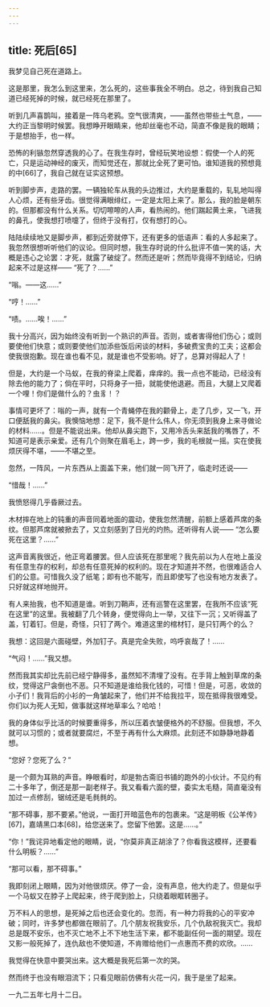```yaml
---
---
---
```

title: 死后[65]
---




我梦见自己死在道路上。

这是那里，我怎么到这里来，怎么死的，这些事我全不明白。总之，待到我自己知道已经死掉的时候，就已经死在那里了。

听到几声喜鹊叫，接着是一阵乌老鸦。空气很清爽，——虽然也带些土气息，——大约正当黎明时候罢。我想睁开眼睛来，他却丝毫也不动，简直不像是我的眼睛；于是想抬手，也一样。

恐怖的利镞忽然穿透我的心了。在我生存时，曾经玩笑地设想：假使一个人的死亡，只是运动神经的废灭，而知觉还在，那就比全死了更可怕。谁知道我的预想竟的中[66]了，我自己就在证实这预想。

听到脚步声，走路的罢。一辆独轮车从我的头边推过，大约是重载的，轧轧地叫得人心烦，还有些牙齿。很觉得满眼绯红，一定是太阳上来了。那么，我的脸是朝东的。但那都没有什么关系。切切嚓嚓的人声，看热闹的。他们踹起黄土来，飞进我的鼻孔，使我想打喷嚏了，但终于没有打，仅有想打的心。

陆陆续续地又是脚步声，都到近旁就停下，还有更多的低语声：看的人多起来了。我忽然很想听听他们的议论。但同时想，我生存时说的什么批评不值一笑的话，大概是违心之论罢：才死，就露了破绽了。然而还是听；然而毕竟得不到结论，归纳起来不过是这样—— “死了？……”

“嗡。——这……”

“哼！……”

“啧。……唉！……”

我十分高兴，因为始终没有听到一个熟识的声音。否则，或者害得他们伤心；或则要使他们快意；或则要使他们加添些饭后闲谈的材料，多破费宝贵的工夫；这都会使我很抱歉。现在谁也看不见，就是谁也不受影响。好了，总算对得起人了！

但是，大约是一个马蚁，在我的脊梁上爬着，痒痒的。我一点也不能动，已经没有除去他的能力了；倘在平时，只将身子一扭，就能使他退避。而且，大腿上又爬着一个哩！你们是做什么的？虫豸！？

事情可更坏了：嗡的一声，就有一个青蝇停在我的颧骨上，走了几步，又一飞，开口便舐我的鼻尖。我懊恼地想：足下，我不是什么伟人，你无须到我身上来寻做论的材料……。但是不能说出来。他却从鼻尖跑下，又用冷舌头来舐我的嘴唇了，不知道可是表示亲爱。还有几个则聚在眉毛上，跨一步，我的毛根就一摇。实在使我烦厌得不堪，——不堪之至。

忽然，一阵风，一片东西从上面盖下来，他们就一同飞开了，临走时还说——

“惜哉！……”

我愤怒得几乎昏厥过去。





木材摔在地上的钝重的声音同着地面的震动，使我忽然清醒，前额上感着芦席的条纹。但那芦席就被掀去了，又立刻感到了日光的灼热。还听得有人说—— “怎么要死在这里？……”

这声音离我很近，他正弯着腰罢。但人应该死在那里呢？我先前以为人在地上虽没有任意生存的权利，却总有任意死掉的权利的。现在才知道并不然，也很难适合人们的公意。可惜我久没了纸笔；即有也不能写，而且即使写了也没有地方发表了。只好就这样地抛开。

有人来抬我，也不知道是谁。听到刀鞘声，还有巡警在这里罢，在我所不应该“死在这里”的这里。我被翻了几个转身，便觉得向上一举，又往下一沉；又听得盖了盖，钉着钉。但是，奇怪，只钉了两个。难道这里的棺材钉，是只钉两个的么？

我想：这回是六面碰壁，外加钉子。真是完全失败，呜呼哀哉了！……





“气闷！……”我又想。

然而我其实却比先前已经宁静得多，虽然知不清埋了没有。在手背上触到草席的条纹，觉得这尸衾倒也不恶。只不知道是谁给我化钱的，可惜！但是，可恶，收敛的小子们！我背后的小衫的一角皱起来了，他们并不给我拉平，现在抵得我很难受。你们以为死人无知，做事就这样地草率么？哈哈！

我的身体似乎比活的时候要重得多，所以压着衣皱便格外的不舒服。但我想，不久就可以习惯的；或者就要腐烂，不至于再有什么大麻烦。此刻还不如静静地静着想。

“您好？您死了么？”

是一个颇为耳熟的声音。睁眼看时，却是勃古斋旧书铺的跑外的小伙计。不见约有二十多年了，倒还是那一副老样子。我又看看六面的壁，委实太毛糙，简直毫没有加过一点修刮，锯绒还是毛毵毵的。

“那不碍事，那不要紧。”他说，一面打开暗蓝色布的包裹来。“这是明板《公羊传》[67]，嘉靖黑口本[68]，给您送来了。您留下他罢。这是……。”

“你！”我诧异地看定他的眼睛，说，“你莫非真正胡涂了？你看我这模样，还要看什么明板？……”

“那可以看，那不碍事。”

我即刻闭上眼睛，因为对他很烦厌。停了一会，没有声息，他大约走了。但是似乎一个马蚁又在脖子上爬起来，终于爬到脸上，只绕着眼眶转圈子。





万不料人的思想，是死掉之后也还会变化的。忽而，有一种力将我的心的平安冲破；同时，许多梦也都做在眼前了。几个朋友祝我安乐，几个仇敌祝我灭亡。我却总是既不安乐，也不灭亡地不上不下地生活下来，都不能副任何一面的期望。现在又影一般死掉了，连仇敌也不使知道，不肯赠给他们一点惠而不费的欢欣。……

我觉得在快意中要哭出来。这大概是我死后第一次的哭。

然而终于也没有眼泪流下；只看见眼前仿佛有火花一闪，我于是坐了起来。

一九二五年七月十二日。